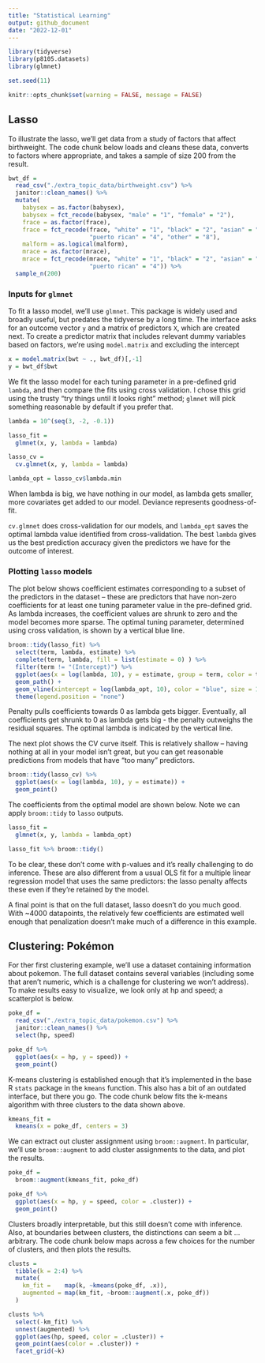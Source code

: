```yaml
---
title: "Statistical Learning"
output: github_document
date: "2022-12-01"
---
```


```r
library(tidyverse)
library(p8105.datasets)
library(glmnet)

set.seed(11)

knitr::opts_chunk$set(warning = FALSE, message = FALSE)
```

## Lasso

To illustrate the lasso, we’ll get data from a study of factors that affect birthweight. The code chunk below loads and cleans these data, converts to factors where appropriate, and takes a sample of size 200 from the result.

```r
bwt_df = 
  read_csv("./extra_topic_data/birthweight.csv") %>% 
  janitor::clean_names() %>%
  mutate(
    babysex = as.factor(babysex),
    babysex = fct_recode(babysex, "male" = "1", "female" = "2"),
    frace = as.factor(frace),
    frace = fct_recode(frace, "white" = "1", "black" = "2", "asian" = "3", 
                       "puerto rican" = "4", "other" = "8"),
    malform = as.logical(malform),
    mrace = as.factor(mrace),
    mrace = fct_recode(mrace, "white" = "1", "black" = "2", "asian" = "3", 
                       "puerto rican" = "4")) %>% 
  sample_n(200)
```

### Inputs for `glmnet`

To fit a lasso model, we’ll use `glmnet`. This package is widely used and broadly useful, but predates the tidyverse by a long time. The interface asks for an outcome vector `y` and a matrix of predictors `X`, which are created next. To create a predictor matrix that includes relevant dummy variables based on factors, we’re using `model.matrix` and excluding the intercept

```r
x = model.matrix(bwt ~ ., bwt_df)[,-1]
y = bwt_df$bwt
```

We fit the lasso model for each tuning parameter in a pre-defined grid `lambda`, and then compare the fits using cross validation. I chose this grid using the trusty “try things until it looks right” method; `glmnet` will pick something reasonable by default if you prefer that.

```r
lambda = 10^(seq(3, -2, -0.1))

lasso_fit =
  glmnet(x, y, lambda = lambda)

lasso_cv =
  cv.glmnet(x, y, lambda = lambda)

lambda_opt = lasso_cv$lambda.min
```

When lambda is big, we have nothing in our model, as lambda gets smaller, more covariates get added to our model. Deviance represents goodness-of-fit.

`cv.glmnet` does cross-validation for our models, and `lambda_opt` saves the optimal lambda value identified from cross-validation. The best `lambda` gives us the best prediction accuracy given the predictors we have for the outcome of interest.

### Plotting `lasso` models

The plot below shows coefficient estimates corresponding to a subset of the predictors in the dataset – these are predictors that have non-zero coefficients for at least one tuning parameter value in the pre-defined grid. As lambda increases, the coefficient values are shrunk to zero and the model becomes more sparse. The optimal tuning parameter, determined using cross validation, is shown by a vertical blue line.


```r
broom::tidy(lasso_fit) %>% 
  select(term, lambda, estimate) %>% 
  complete(term, lambda, fill = list(estimate = 0) ) %>% 
  filter(term != "(Intercept)") %>% 
  ggplot(aes(x = log(lambda, 10), y = estimate, group = term, color = term)) + 
  geom_path() + 
  geom_vline(xintercept = log(lambda_opt, 10), color = "blue", size = 1.2) +
  theme(legend.position = "none")
```

Penalty pulls coefficients towards 0 as lambda gets bigger. Eventually, all coefficients get shrunk to 0 as lambda gets big - the penalty outweighs the residual squares. The optimal lambda is indicated by the vertical line.

The next plot shows the CV curve itself. This is relatively shallow – having nothing at all in your model isn’t great, but you can get reasonable predictions from models that have “too many” predictors.

```r
broom::tidy(lasso_cv) %>% 
  ggplot(aes(x = log(lambda, 10), y = estimate)) + 
  geom_point() 
```

The coefficients from the optimal model are shown below. Note we can apply `broom::tidy` to `lasso` outputs.

```r
lasso_fit = 
  glmnet(x, y, lambda = lambda_opt)

lasso_fit %>% broom::tidy()
```

To be clear, these don’t come with p-values and it’s really challenging to do inference. These are also different from a usual OLS fit for a multiple linear regression model that uses the same predictors: the lasso penalty affects these even if they’re retained by the model.

A final point is that on the full dataset, lasso doesn’t do you much good. With ~4000 datapoints, the relatively few coefficients are estimated well enough that penalization doesn’t make much of a difference in this example.

## Clustering: Pokémon

For ther first clustering example, we’ll use a dataset containing information about pokemon. The full dataset contains several variables (including some that aren’t numeric, which is a challenge for clustering we won’t address). To make results easy to visualize, we look only at hp and speed; a scatterplot is below.

```r
poke_df = 
  read_csv("./extra_topic_data/pokemon.csv") %>% 
  janitor::clean_names() %>% 
  select(hp, speed)
```

```r
poke_df %>% 
  ggplot(aes(x = hp, y = speed)) + 
  geom_point()
```

K-means clustering is established enough that it’s implemented in the base R `stats` package in the `kmeans` function. This also has a bit of an outdated interface, but there you go. The code chunk below fits the k-means algorithm with three clusters to the data shown above.

```r
kmeans_fit =
  kmeans(x = poke_df, centers = 3)
```

We can extract out cluster assignment using `broom::augment`. In particular, we’ll use `broom::augment` to add cluster assignments to the data, and plot the results.


```r
poke_df =
  broom::augment(kmeans_fit, poke_df)

poke_df %>% 
  ggplot(aes(x = hp, y = speed, color = .cluster)) +
  geom_point()
```

Clusters broadly interpretable, but this still doesn’t come with inference. Also, at boundaries between clusters, the distinctions can seem a bit … arbitrary. The code chunk below maps across a few choices for the number of clusters, and then plots the results.

```r
clusts =
  tibble(k = 2:4) %>%
  mutate(
    km_fit =    map(k, ~kmeans(poke_df, .x)),
    augmented = map(km_fit, ~broom::augment(.x, poke_df))
  )

clusts %>% 
  select(-km_fit) %>% 
  unnest(augmented) %>% 
  ggplot(aes(hp, speed, color = .cluster)) +
  geom_point(aes(color = .cluster)) +
  facet_grid(~k)
```


